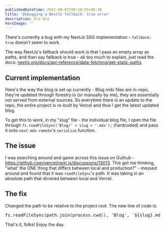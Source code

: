 ---
publishedDateTime: 2022-08-01T09:10:55+05:30
title: 'Debugging a NextJs fallback: true error'
description: bla bla
heroImage: ''
---

There's currently a bug with my NextJs SSG implementation - `fallback: true` doesn't seem to work.

The way NextJs's fallback should work is that I pass an empty array as paths, and then say fallback is true - ok too much to explain, just read the docs: [nextjs.org/docs/api-reference/data-fetching/get-static-paths](https://nextjs.org/docs/api-reference/data-fetching/get-static-paths 'https://nextjs.org/docs/api-reference/data-fetching/get-static-paths')

## Current implementation

Here&apos;s the way the blog is set up currently -
Blog mdx files are in-repo, they&apos;re updated through forestry.io (or manually by me), they are essentially not served from external sources. So everytime there is an update to the repo, the entire project is re-built by Vercel and thus I get the latest updated blog.

To get this to work, in my "slug" file - the individual blog file, I open the file through `fs.readFileSync('Blog/' + slug + '.mdx');` (hardcoded) and pass it onto `next-mdx-remote`&apos;s `serialize` function.

## The issue

I was searching around and game across this issue on Guthub - https://github.com/vercel/next.js/discussions/13013. This got me thinking, "what&apos; the ONE thing that differs between local and production?" - messed around and found that it was `readFileSync`&apos;s path. It was taking in an absolute path that dirrered between local and Vercel.

## The fix

Changed the path to be relative to the project root.
The new line of code is:

<pre>fs.readFileSync(path.join(process.cwd(), 'Blog', `${slug}.mdx`), 'utf8');</pre>

That&apos;s it, folks!
Enjoy the day.
